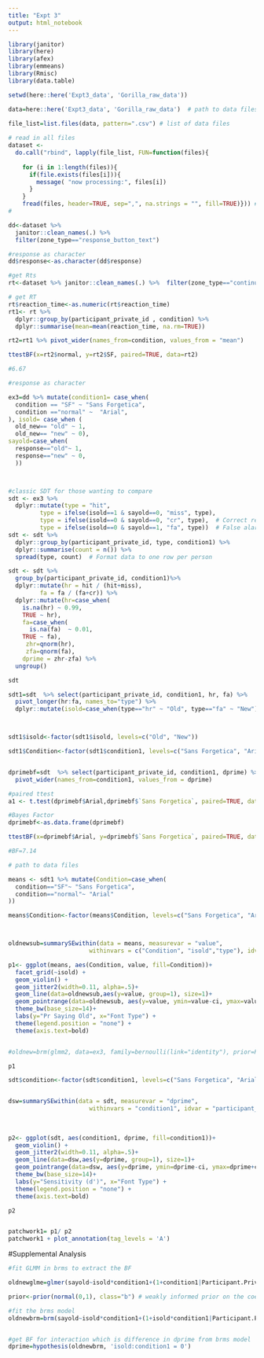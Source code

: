 ```yaml
---
title: "Expt 3"
output: html_notebook
---
```



```r
library(janitor)
library(here)
library(afex)
library(emmeans)
library(Rmisc)
library(data.table)
```

```r


setwd(here::here('Expt3_data', 'Gorilla_raw_data'))

data=here::here('Expt3_data', 'Gorilla_raw_data')  # path to data files

file_list=list.files(data, pattern=".csv") # list of data files
 
# read in all files
dataset <-
  do.call("rbind", lapply(file_list, FUN=function(files){
    
    for (i in 1:length(files)){ 
      if(file.exists(files[i])){
        message( "now processing:", files[i])
      }
    }
    fread(files, header=TRUE, sep=",", na.strings = "", fill=TRUE)})) #fread makes reading in files quick
#

```


```r


dd<-dataset %>% 
  janitor::clean_names(.) %>%
  filter(zone_type=="response_button_text")

#response as character
dd$response<-as.character(dd$response)


```

```r
#get Rts
rt<-dataset %>% janitor::clean_names(.) %>%  filter(zone_type=="continue_button", display=="study") 

# get RT
rt$reaction_time<-as.numeric(rt$reaction_time)
rt1<- rt %>% 
  dplyr::group_by(participant_private_id , condition) %>% 
  dplyr::summarise(mean=mean(reaction_time, na.rm=TRUE))

rt2=rt1 %>% pivot_wider(names_from=condition, values_from = "mean")

ttestBF(x=rt2$normal, y=rt2$SF, paired=TRUE, data=rt2)

#6.67
```


```r
#response as character

ex3=dd %>% mutate(condition1= case_when( 
  condition == "SF" ~ "Sans Forgetica", 
  condition =="normal" ~  "Arial", 
), isold= case_when (
  old_new== "old" ~ 1, 
  old_new== "new" ~ 0), 
sayold=case_when( 
  response=="old"~ 1, 
  response=="new" ~ 0, 
  ))



#classic SDT for those wanting to compare
sdt <- ex3 %>% 
  dplyr::mutate(type = "hit",
         type = ifelse(isold==1 & sayold==0, "miss", type),
         type = ifelse(isold==0 & sayold==0, "cr", type),  # Correct rejection
         type = ifelse(isold==0 & sayold==1, "fa", type))  # False alarm
sdt <- sdt %>% 
  dplyr::group_by(participant_private_id, type, condition1) %>% 
  dplyr::summarise(count = n()) %>% 
  spread(type, count)  # Format data to one row per person

sdt <- sdt %>% 
  group_by(participant_private_id, condition1)%>%
  dplyr::mutate(hr = hit / (hit+miss),
         fa = fa / (fa+cr)) %>%
  dplyr::mutate(hr=case_when(
    is.na(hr) ~ 0.99,
    TRUE ~ hr), 
    fa=case_when(
      is.na(fa)  ~ 0.01,
    TRUE ~ fa),
     zhr=qnorm(hr), 
     zfa=qnorm(fa), 
    dprime = zhr-zfa) %>%
  ungroup()

sdt

```
```r
sdt1=sdt  %>% select(participant_private_id, condition1, hr, fa) %>% 
  pivot_longer(hr:fa, names_to="type") %>%
  dplyr::mutate(isold=case_when(type=="hr" ~ "Old", type=="fa" ~ "New"))



sdt1$isold<-factor(sdt1$isold, levels=c("Old", "New"))

sdt1$Condition<-factor(sdt1$condition1, levels=c("Sans Forgetica", "Arial"))


dprimebf=sdt  %>% select(participant_private_id, condition1, dprime) %>%
  pivot_wider(names_from=condition1, values_from = dprime)


```

```r
#paired ttest
a1 <- t.test(dprimebf$Arial,dprimebf$`Sans Forgetica`, paired=TRUE, data=dprimebf)

#Bayes Factor
dprimebf<-as.data.frame(dprimebf)

ttestBF(x=dprimebf$Arial, y=dprimebf$`Sans Forgetica`, paired=TRUE, data=dprimebf)

#BF=7.14

# path to data files
```

```r
means <- sdt1 %>% mutate(Condition=case_when(
  condition=="SF"~ "Sans Forgetica", 
  condition=="normal"~ "Arial"
))

means$Condition<-factor(means$Condition, levels=c("Sans Forgetica", "Arial"))



oldnewsub=summarySEwithin(data = means, measurevar = "value",
                       withinvars = c("Condition", "isold","type"), idvar = "participant_private_id")
```


```r
p1<- ggplot(means, aes(Condition, value, fill=Condition))+
  facet_grid(~isold) + 
  geom_violin() + 
  geom_jitter2(width=0.11, alpha=.5)+ 
  geom_line(data=oldnewsub,aes(y=value, group=1), size=1)+ 
  geom_pointrange(data=oldnewsub, aes(y=value, ymin=value-ci, ymax=value+ci), size=1, color="white")+ 
  theme_bw(base_size=14)+
  labs(y="Pr Saying Old", x="Font Type") + 
  theme(legend.position = "none") + 
  theme(axis.text=bold) 


#oldnew=brm(glmm2, data=ex3, family=bernoulli(link="identity"), prior=Priors, sample_prior = TRUE,  cores=6, inits = 0, control = list(adapt_delta = .9), iter=3000)

p1

```


```r



sdt$condition<-factor(sdt$condition1, levels=c("Sans Forgetica", "Arial"))


dsw=summarySEwithin(data = sdt, measurevar = "dprime",
                       withinvars = "condition1", idvar = "participant_private_id")
 
 
 
p2<- ggplot(sdt, aes(condition1, dprime, fill=condition1))+
  geom_violin() + 
  geom_jitter2(width=0.11, alpha=.5)+ 
  geom_line(data=dsw,aes(y=dprime, group=1), size=1)+ 
  geom_pointrange(data=dsw, aes(y=dprime, ymin=dprime-ci, ymax=dprime+ci), size=1, color="white")+ 
  theme_bw(base_size=14)+
  labs(y="Sensitivity (d')", x="Font Type") + 
  theme(legend.position = "none") + 
  theme(axis.text=bold)

p2


patchwork1= p1/ p2 
patchwork1 + plot_annotation(tag_levels = 'A')


```


#Supplemental Analysis

```r
#fit GLMM in brms to extract the BF

oldnewglme=glmer(sayold~isold*condition1+(1+condition1|Participant.Private.ID)+ (1+condition1|Stims), data=ex3, family=binomial(link="probit"))

prior<-prior(normal(0,1), class="b") # weakly informed prior on the coefficents

#fit the brms model
oldnewbrm=brm(sayold~isold*condition1+(1+isold*condition1|Participant.Private.ID)+ (1+isold*condition1|Stims), data=ex3, family=bernoulli(link="probit"), prior=prior, sample_prior = TRUE,  cores = 4) 


#get BF for interaction which is difference in dprime from brms model
dprime=hypothesis(oldnewbrm, 'isold:condition1 = 0')




```